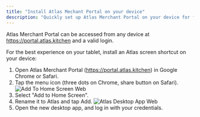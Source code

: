```yaml
---
title: "Install Atlas Mechant Portal on your device"
description: "Quickly set up Atlas Merchant Portal on your device for faster, seamless access."
---
```


Atlas Merchant Portal can be accessed from any device at https://portal.atlas.kitchen and a valid login.

For the best experience on your tablet, install an Atlas screen shortcut on your device:

1. Open Atlas Merchant Portal (https://portal.atlas.kitchen) in Google Chrome or Safari.
2. Tap the menu icon (three dots on Chrome, share button on Safari).
   ![Add To Home Screen Web](/images/add-to-home-screen.webp)
3. Select "Add to Home Screen".
4. Rename it to Atlas and tap Add.
   ![Atlas Desktop App Web](/images/atlas-desktop-app.webp)
5. Open the new desktop app, and log in with your credentials.
